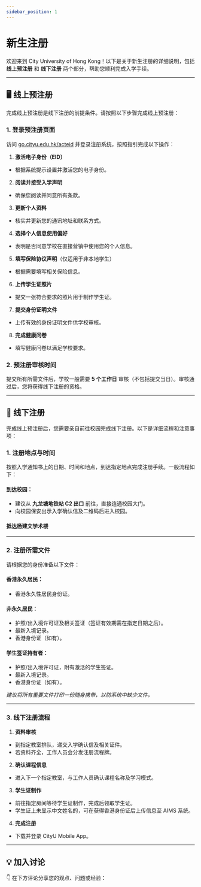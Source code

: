 ```yaml
---
sidebar_position: 1
---
```



# 新生注册
欢迎来到 City University of Hong Kong！以下是关于新生注册的详细说明，包括 **线上预注册** 和 **线下注册** 两个部分，帮助您顺利完成入学手续。

---

## 🖥️ **线上预注册**

完成线上预注册是线下注册的前提条件。请按照以下步骤完成线上预注册：

### 1. **登录预注册页面**
访问 [go.cityu.edu.hk/acteid](https://go.cityu.edu.hk/acteid) 并登录注册系统，按照指引完成以下操作：

1. **激活电子身份（EID）**
- 根据系统提示设置并激活您的电子身份。

2. **阅读并接受入学声明**
- 确保您阅读并同意所有条款。

3. **更新个人资料**
- 核实并更新您的通讯地址和联系方式。

4. **选择个人信息使用偏好**
- 表明是否同意学校在直接营销中使用您的个人信息。

5. **填写保险协议声明**（仅适用于非本地学生）
- 根据需要填写相关保险信息。

6. **上传学生证照片**
- 提交一张符合要求的照片用于制作学生证。

7. **提交身份证明文件**
- 上传有效的身份证明文件供学校审核。

8. **完成健康问卷**
- 填写健康问卷以满足学校要求。

### 2. **预注册审核时间**
提交所有所需文件后，学校一般需要 **5 个工作日** 审核（不包括提交当日）。审核通过后，您将获得线下注册的资格。

---

## 🏫 **线下注册**

完成线上预注册后，您需要亲自前往校园完成线下注册。以下是详细流程和注意事项：

### 1. **注册地点与时间**
按照入学通知书上的日期、时间和地点，到达指定地点完成注册手续。一般流程如下：

#### 到达校园：
- 建议从 **九龙塘地铁站 C2 出口** 前往，直接连通校园大门。
- 向校园保安出示入学确认信及二维码后进入校园。

#### 抵达杨建文学术楼

---

### 2. **注册所需文件**
请根据您的身份准备以下文件：

#### 香港永久居民：
- 香港永久性居民身份证。

#### 非永久居民：
- 护照/出入境许可证及相关签证（签证有效期需在指定日期之后）。
- 最新入境记录。
- 香港身份证（如有）。

#### 学生签证持有者：
- 护照/出入境许可证，附有激活的学生签证。
- 最新入境记录。
- 香港身份证（如有）。

*建议将所有重要文件打印一份随身携带，以防系统中缺少文件。*

---

### 3. **线下注册流程**
1. **资料审核**
- 到指定教室排队，递交入学确认信及相关证件。
- 若资料齐全，工作人员会分发注册流程牌。

2. **确认课程信息**
- 进入下一个指定教室，与工作人员确认课程名称及学习模式。

3. **学生证制作**
- 前往指定房间等待学生证制作，完成后领取学生证。
- 学生证上未显示中文姓名的，可在获得香港身份证后上传信息至 AIMS 系统。

4. **完成注册**
- 下载并登录 CityU Mobile App。

---

## **💡 加入讨论**

👇 在下方评论分享您的观点、问题或经验：
<Utterances />
